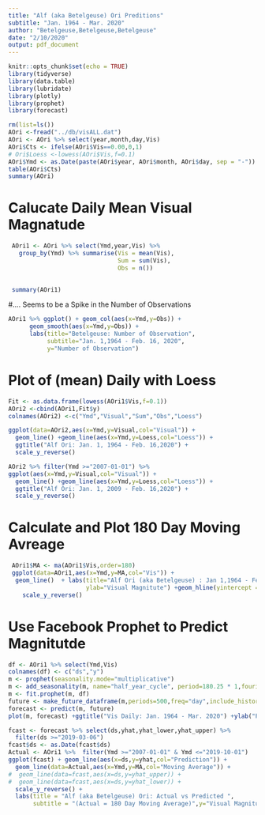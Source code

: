 ```yaml
---
title: "Alf (aka Betelgeuse) Ori Preditions"
subtitle: "Jan. 1964 - Mar. 2020"
author: "Betelgeuse,Betelgeuse,Betelgeuse"
date: "2/10/2020"
output: pdf_document
---
```


```r
knitr::opts_chunk$set(echo = TRUE)
library(tidyverse)
library(data.table)
library(lubridate)
library(plotly)
library(prophet)
library(forecast)
```
```r
rm(list=ls())
AOri <-fread("../db/visALL.dat")
AOri <- AOri %>% select(year,month,day,Vis)
AOri$Cts <- ifelse(AOri$Vis==0.00,0,1)
# Ori$Loess <-lowess(AOri$Vis,f=0.1)
AOri$Ymd <- as.Date(paste(AOri$year, AOri$month, AOri$day, sep = "-")) 
table(AOri$Cts)
summary(AOri)
```

# Calucate Daily Mean Visual Magnatude
```r
 AOri1 <- AOri %>% select(Ymd,year,Vis) %>%
   group_by(Ymd) %>% summarise(Vis = mean(Vis),
                               Sum = sum(Vis),
                               Obs = n())
                                        

 summary(AOri1)
```

#.... Seems to be a Spike in the Number of Observations
```r
AOri1 %>% ggplot() + geom_col(aes(x=Ymd,y=Obs)) + 
      geom_smooth(aes(x=Ymd,y=Obs)) +
      labs(title="Betelgeuse: Number of Observation",
           subtitle="Jan. 1,1964 - Feb. 16, 2020",
           y="Number of Observation")
```


# Plot of (mean) Daily with Loess 
```r
Fit <- as.data.frame(lowess(AOri1$Vis,f=0.1))
AOri2 <-cbind(AOri1,Fit$y)
colnames(AOri2) <-c("Ymd","Visual","Sum","Obs","Loess")
```
```r

ggplot(data=AOri2,aes(x=Ymd,y=Visual,col="Visual")) +
  geom_line() +geom_line(aes(x=Ymd,y=Loess,col="Loess")) + 
  ggtitle("Alf Ori: Jan. 1, 1964 - Feb. 16,2020") +
  scale_y_reverse()
```
```r
AOri2 %>% filter(Ymd >="2007-01-01") %>%
ggplot(aes(x=Ymd,y=Visual,col="Visual")) +
  geom_line() +geom_line(aes(x=Ymd,y=Loess,col="Loess")) + 
  ggtitle("Alf Ori: Jan. 1, 2009 - Feb. 16,2020") +
  scale_y_reverse()
```

# Calculate and Plot 180 Day Moving Avreage
```r
 AOri1$MA <- ma(AOri1$Vis,order=180)
 ggplot(data=AOri1,aes(x=Ymd,y=MA,col="Vis")) +
  geom_line()  + labs(title="Alf Ori (aka Betelgeuse) : Jan 1,1964 - Feb. 16,2020",subtitle="180 DAy Moving Average",y="Visual Magnitude",
                      ylab="Visual Magnitute") +geom_hline(yintercept = 0.68) +
    scale_y_reverse()
```

# Use Facebook Prophet to Predict Magnitutde
```r
df <- AOri1 %>% select(Ymd,Vis)
colnames(df) <- c("ds","y")
m <- prophet(seasonality.mode="multiplicative")
m <- add_seasonality(m, name="half_year_cycle", period=180.25 * 1,fourier.order=5)
m <- fit.prophet(m, df)
future <- make_future_dataframe(m,periods=500,freq="day",include_history = TRUE)
forecast <- predict(m, future)
plot(m, forecast) +ggtitle("Vis Daily: Jan. 1964 - Mar. 2020") +ylab("Predicted Days w/ Vis") +   xlab("Years" ) +  scale_y_reverse()
```
```r
fcast <- forecast %>% select(ds,yhat,yhat_lower,yhat_upper) %>%
  filter(ds >="2019-03-06")
fcast$ds <- as.Date(fcast$ds)
Actual <- AOri1 %>%  filter(Ymd >="2007-01-01" & Ymd <="2019-10-01")
ggplot(fcast) + geom_line(aes(x=ds,y=yhat,col="Prediction")) +
  geom_line(data=Actual,aes(x=Ymd,y=MA,col="Moving Average")) + 
#  geom_line(data=fcast,aes(x=ds,y=yhat_upper)) +
#  geom_line(data=fcast,aes(x=ds,y=yhat_lower)) +
  scale_y_reverse() +
  labs(title = "Alf (aka Betelgeuse) Ori: Actual vs Predicted ", 
       subtitle = "(Actual = 180 Day Moving Average)",y="Visual Magnitude",x="Year")
```



